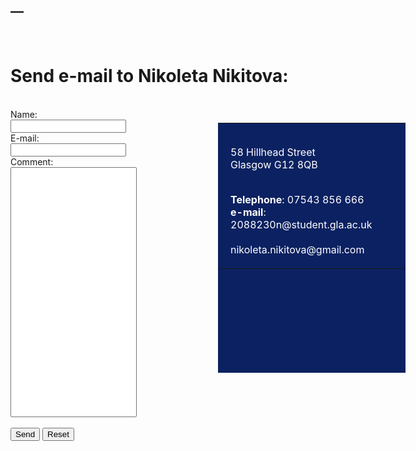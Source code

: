 ---
---
<br>

<html>
<body>

<h1>Send e-mail to Nikoleta Nikitova:</h1>
<br>
<form action="mailto:nikoleta.nikitova@gmail.com" method="post" enctype="text/plain">
Name:<br>
<input type="text" name="name"><br>
E-mail:<br>
<input type="text" name="mail"><br>
Comment:<br>
<input type="text" name="comment" style="width:40%;height:400px"><br><br>
<input type="submit" value="Send">
<input type="reset" value="Reset">
</form>

<script>
   $(document).ready(function() {
     $head = $('#header');
     $head.prepend('<img src="images/UoG.jpg" style="position:absolute; right:100px; top:100px;width: 300px;">')
   });
</script>
<br> 
</body>
</html>


<table style="position: absolute;right:100px;top:200px;width: 300px; height: 400; border-color: black; margin-top: 70px; background-color: #0B2161;">
<tr>
<td style="color: white; padding:20px;">
58 Hillhead Street<br>
Glasgow G12 8QB

<br>
**Telephone**: 07543 856 666<br>
**e-mail**: 2088230n@student.gla.ac.uk<br>
&ensp; &ensp; &ensp; &ensp; &ensp; nikoleta.nikitova@gmail.com
</td>
</tr>
</table>